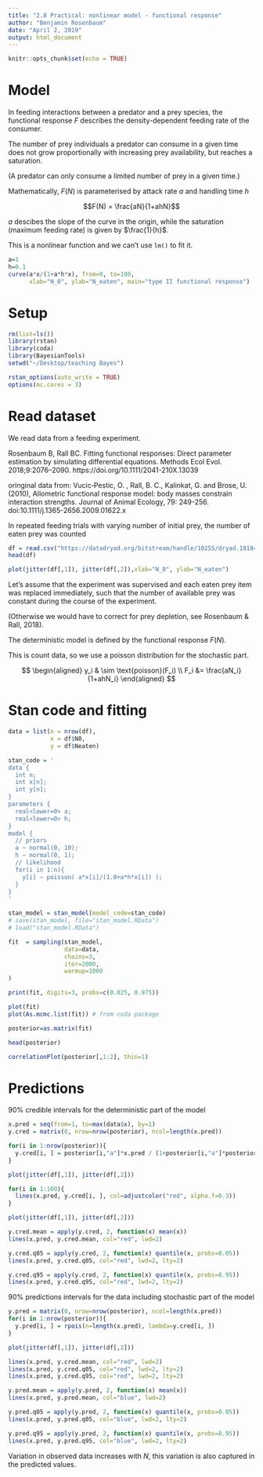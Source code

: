 ```yaml
---
title: "2.8 Practical: nonlinear model - functional response"
author: "Benjamin Rosenbaum"
date: "April 2, 2019"
output: html_document
---
```


```r
knitr::opts_chunk$set(echo = TRUE)
```


# Model

In feeding interactions between a predator and a prey species, the functional response $F$ describes the density-dependent feeding rate of the consumer. 

The number of prey individuals a predator can consume in a given time does not grow proportionally with increasing prey availability, but reaches a saturation.

(A predator can only consume a limited number of prey in a given time.)

Mathematically, $F(N)$ is parameterised by attack rate $a$ and handling time $h$

$$F(N) = \frac{aN}{1+ahN}$$

$a$ descibes the slope of the curve in the origin, while the saturation (maximum feeding rate) is given by $\frac{1}{h}$.

This is a nonlinear function and we can't use `lm()` to fit it.


```r
a=1
h=0.1
curve(a*x/(1+a*h*x), from=0, to=100,
      xlab="N_0", ylab="N_eaten", main="type II functional response")
```

# Setup 

```r
rm(list=ls())
library(rstan)
library(coda)
library(BayesianTools)
setwd("~/Desktop/teaching Bayes")

rstan_options(auto_write = TRUE)
options(mc.cores = 3) 
```

# Read dataset

We read data from a feeding experiment. 

Rosenbaum B, Rall BC. Fitting functional responses: Direct parameter estimation by simulating differential equations. Methods Ecol Evol. 2018;9:2076–2090. https://doi.org/10.1111/2041-210X.13039

oringinal data from: Vucic‐Pestic, O. , Rall, B. C., Kalinkat, G. and Brose, U. (2010), Allometric functional response model: body masses constrain interaction strengths. Journal of Animal Ecology, 79: 249-256. doi:10.1111/j.1365-2656.2009.01622.x

In repeated feeding trials with varying number of initial prey, the number of eaten prey was counted

```r
df = read.csv("https://datadryad.org/bitstream/handle/10255/dryad.181841/data_vucic-pestic_manual.csv")
head(df)

plot(jitter(df[,1]), jitter(df[,2]),xlab="N_0", ylab="N_eaten")
```

Let's assume that the experiment was supervised and each eaten prey item was replaced immediately, such that the number of available prey was constant during the course of the experiment. 

(Otherwise we would have to correct for prey depletion, see Rosenbaum & Rall, 2018).

The deterministic model is defined by the functional response $F(N)$. 

This is count data, so we use a poisson distribution for the stochastic part.

$$
\begin{aligned}
y_i & \sim \text{poisson}(F_i) \\ 
F_i &= \frac{aN_i}{1+ahN_i}
\end{aligned}
$$



# Stan code and fitting

```r
data = list(n = nrow(df),
            x = df$N0,
            y = df$Neaten)

stan_code = '
data {
  int n;
  int x[n];
  int y[n];
}
parameters {
  real<lower=0> a;  
  real<lower=0> h;  
}
model {
  // priors
  a ~ normal(0, 10);
  h ~ normal(0, 1);
  // likelihood
  for(i in 1:n){
    y[i] ~ poisson( a*x[i]/(1.0+a*h*x[i]) );
  }
}
'

stan_model = stan_model(model_code=stan_code)
# save(stan_model, file="stan_model.RData")
# load("stan_model.RData")

fit  = sampling(stan_model,
                data=data,
                chains=3,
                iter=2000,
                warmup=1000
)

print(fit, digits=3, probs=c(0.025, 0.975))

plot(fit)
plot(As.mcmc.list(fit)) # from coda package

posterior=as.matrix(fit)

head(posterior)

correlationPlot(posterior[,1:2], thin=1)
```

# Predictions

90% credible intervals for the deterministic part of the model

```r
x.pred = seq(from=1, to=max(data$x), by=1)
y.cred = matrix(0, nrow=nrow(posterior), ncol=length(x.pred))

for(i in 1:nrow(posterior)){
  y.cred[i, ] = posterior[i,"a"]*x.pred / (1+posterior[i,"a"]*posterior[i,"h"]*x.pred)
}

plot(jitter(df[,1]), jitter(df[,2]))

for(i in 1:100){
  lines(x.pred, y.cred[i, ], col=adjustcolor("red", alpha.f=0.3))
}

plot(jitter(df[,1]), jitter(df[,2]))

y.cred.mean = apply(y.cred, 2, function(x) mean(x)) 
lines(x.pred, y.cred.mean, col="red", lwd=2)

y.cred.q05 = apply(y.cred, 2, function(x) quantile(x, probs=0.05)) 
lines(x.pred, y.cred.q05, col="red", lwd=2, lty=2)

y.cred.q95 = apply(y.cred, 2, function(x) quantile(x, probs=0.95)) 
lines(x.pred, y.cred.q95, col="red", lwd=2, lty=2)
```

90% predictions intervals for the data including stochastic part of the model

```r
y.pred = matrix(0, nrow=nrow(posterior), ncol=length(x.pred))
for(i in 1:nrow(posterior)){
  y.pred[i, ] = rpois(n=length(x.pred), lambda=y.cred[i, ])
}

plot(jitter(df[,1]), jitter(df[,2]))

lines(x.pred, y.cred.mean, col="red", lwd=2)
lines(x.pred, y.cred.q05, col="red", lwd=2, lty=2)
lines(x.pred, y.cred.q95, col="red", lwd=2, lty=2)

y.pred.mean = apply(y.pred, 2, function(x) mean(x)) 
lines(x.pred, y.pred.mean, col="blue", lwd=2)

y.pred.q05 = apply(y.pred, 2, function(x) quantile(x, probs=0.05)) 
lines(x.pred, y.pred.q05, col="blue", lwd=2, lty=2)

y.pred.q95 = apply(y.pred, 2, function(x) quantile(x, probs=0.95)) 
lines(x.pred, y.pred.q95, col="blue", lwd=2, lty=2)
```

Variation in observed data increases with $N$, this variation is also captured in the predicted values.

